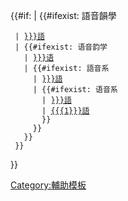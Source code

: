 <includeonly>{{#if: {{{1|}}}
| {{#ifexist: {{{1}}}語音韻學
  | [[{{{1}}}語音韻學{{!}}<!--
 -->{{{2|{{{1}}}}}}語]]
  | {{#ifexist: {{{1}}}语音韵学
    | [[{{{1}}}语音韵学{{!}}<!--
   -->{{{2|{{{1}}}}}}语]]
    | {{#ifexist: {{{1}}}語音系
      | [[{{{1}}}語音系{{!}}<!--
     -->{{{2|{{{1}}}}}}語]]
      | {{#ifexist: {{{1}}}语音系
        | [[{{{1}}}语音系{{!}}<!--
       -->{{{2|{{{1}}}}}}語]]
        | [[{{{1}}}語]]
        }}
      }}
    }}
  }}
}}</includeonly><noinclude>
[[Category:輔助模板]]
</noinclude>